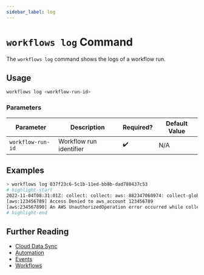 ```yaml
---
sidebar_label: log
---
```


# `workflows log` Command

The `workflows log` command shows the logs of a workflow run.

## Usage

```bash
workflows log <workflow-run-id>
```

### Parameters

| Parameter         | Description             | Required? | Default Value |
| ----------------- | ----------------------- | --------- | ------------- |
| `workflow-run-id` | Workflow run identifier | ✔️        | N/A           |

## Examples

```bash
> workflows log 037f23c6-5c1b-11ed-bb8b-dad780437c53
# highlight-start
2022-11-04T08:31:01Z: collect: collect: aws: 882347060974: collect-global: in progress
[aws:123456789] Access Denied to aws_account 123456789
[aws:234567890] An AWS UnauthorizedOperation error occurred while collecting account test
# highlight-end
```

## Further Reading

- [Cloud Data Sync](../../../../concepts/cloud-data-sync/index.mdx)
- [Automation](../../../../concepts/automation/index.mdx)
- [Events](../../../events/index.mdx)
- [Workflows](../../../workflows/index.mdx)
